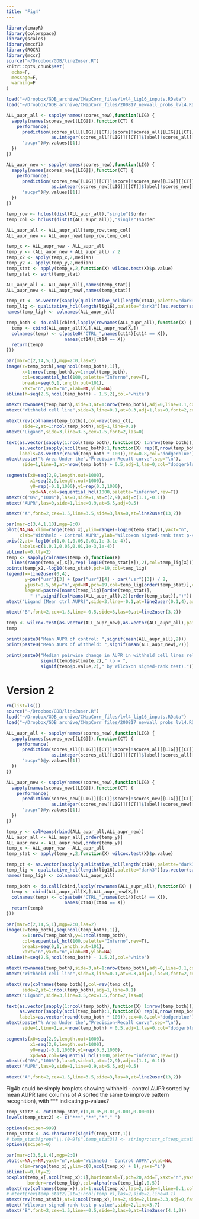 ```yaml
---
title: 'Fig4'
---
```


```r
library(cmapR)
library(colorspace)
library(scales)
library(mccf1)
library(ROCR)
library(mccr)
source("~/Dropbox/GDB/line2user.R")
knitr::opts_chunk$set(
  echo=F,
  message=F,
  warning=F
)
```


```r
load("~/Dropbox/GDB_archive/CMapCorr_files/lvl4_lig16_inputs.RData")
load("~/Dropbox/GDB_archive/CMapCorr_files/200817_newVall_probs_lvl4.RData")
```


```r
ALL_aupr_all <- sapply(names(scores_new),function(LIG) {
  sapply(names(scores_new[[LIG]]),function(CT) {
    performance(
      prediction(scores_all[[LIG]][[CT]]$score[!scores_all[[LIG]][[CT]]$train],
                 as.integer(scores_all[[LIG]][[CT]]$label[!scores_all[[LIG]][[CT]]$train])),
      "aucpr")@y.values[[1]]
  })
})

ALL_aupr_new <- sapply(names(scores_new),function(LIG) {
  sapply(names(scores_new[[LIG]]),function(CT) {
    performance(
      prediction(scores_new[[LIG]][[CT]]$score[!scores_new[[LIG]][[CT]]$train],
                 as.integer(scores_new[[LIG]][[CT]]$label[!scores_new[[LIG]][[CT]]$train])),
      "aucpr")@y.values[[1]]
  })
})

temp_row <- hclust(dist(ALL_aupr_all),"single")$order
temp_col <- hclust(dist(t(ALL_aupr_all)),"single")$order

ALL_aupr_all <- ALL_aupr_all[temp_row,temp_col]
ALL_aupr_new <- ALL_aupr_new[temp_row,temp_col]

temp_x <- ALL_aupr_new - ALL_aupr_all
temp_y <- (ALL_aupr_new + ALL_aupr_all) / 2
temp_x2 <- apply(temp_x,2,median)
temp_y2 <- apply(temp_y,2,median)
temp_stat <- apply(temp_x,2,function(X) wilcox.test(X)$p.value)
temp_stat <- sort(temp_stat)

ALL_aupr_all <- ALL_aupr_all[,names(temp_stat)]
ALL_aupr_new <- ALL_aupr_new[,names(temp_stat)]
```


```r
temp_ct <- as.vector(sapply(qualitative_hcl(length(ct14),palette="dark3"),rep,2))
temp_lig <- qualitative_hcl(length(lig16),palette="dark3")[as.vector(sapply(1:8,function(X) c(X,X + 8)))]
names(temp_lig) <- colnames(ALL_aupr_all)

temp_both <- do.call(cbind,lapply(rownames(ALL_aupr_all),function(X) { 
  temp <- cbind(ALL_aupr_all[X,],ALL_aupr_new[X,]) 
  colnames(temp) <- c(paste0("CTRL_",names(ct14)[ct14 == X]),
                      names(ct14)[ct14 == X])
  return(temp)
}))

par(mar=c(2,14,5,1),mgp=2:0,las=2)
image(z=temp_both[,seq(ncol(temp_both),1)],
      x=1:nrow(temp_both),y=1:ncol(temp_both),
      col=sequential_hcl(100,palette="Inferno",rev=T),
      breaks=seq(0,1,length.out=101),
      xaxt="n",yaxt="n",xlab=NA,ylab=NA)
abline(h=seq(2.5,ncol(temp_both) - 1.5,2),col="white")

mtext(rownames(temp_both),side=3,at=1:nrow(temp_both),adj=0,line=0.1,col=temp_lig)
mtext("Withheld cell line",side=3,line=0.1,at=0.3,adj=1,las=0,font=2,cex=1.5)

mtext(rev(colnames(temp_both)),col=rev(temp_ct),
      side=2,at=1:ncol(temp_both),adj=1,line=0.1)
mtext("Ligand",side=3,line=3.5,cex=1.5,font=2,las=0)

text(as.vector(sapply(1:ncol(temp_both),function(X) 1:nrow(temp_both))),
     as.vector(sapply(ncol(temp_both):1,function(X) rep(X,nrow(temp_both)))),
     labels=as.vector(round(temp_both * 100)),cex=0.8,col="dodgerblue")
mtext(paste("% Area Under the","Precision-Recall curve",sep="\n"),
      side=1,line=1,at=nrow(temp_both) + 0.5,adj=1,las=0,col="dodgerblue")

segments(x0=seq(2,9,length.out=1000),
         x1=seq(2,9,length.out=1000),
         y0=rep(-0.1,1000),y1=rep(0.3,1000),
         xpd=NA,col=sequential_hcl(1000,palette="inferno",rev=T))
mtext(c("0%","100%"),las=0,side=1,at=c(2,9),adj=c(1.1,-0.1))
mtext("AUPR",las=0,side=1,line=0.9,at=5.5,adj=0.5)

mtext("A",font=2,cex=1.5,line=3.5,side=3,las=0,at=line2user(13,2))
```

```r
par(mar=c(3,4,1,10),mgp=2:0)
plot(NA,NA,xlim=range(temp_x),ylim=range(-log10(temp_stat)),yaxt="n",
     xlab="Withheld - Control AUPR",ylab="Wilcoxon signed-rank test p-value")
axis(2,at=-log10(c(1,0.1,0.05,0.01,1e-3,1e-4)),
     labels=c(1,0.1,0.05,0.01,1e-3,1e-4))
abline(v=0,lty=2)
temp <- sapply(colnames(temp_x),function(X) 
  lines(range(temp_x[,X]),rep(-log10(temp_stat[X]),2),col=temp_lig[X]))
points(temp_x2,-log10(temp_stat),pch=19,col=temp_lig)
legend(x=line2user(0,4),
       y=par("usr")[3] + (par("usr")[4] - par("usr")[3]) / 2,
       yjust=0.5,bty="n",xpd=NA,pch=19,col=temp_lig[order(temp_stat)],cex=0.98,
       legend=paste0(names(temp_lig)[order(temp_stat)],
         " (",signif(colMeans(ALL_aupr_all),2)[order(temp_stat)],")"))
mtext("Ligand (Mean ctrl AUPR)",side=3,line=-0.1,at=line2user(0.1,4),adj=0)

mtext("B",font=2,cex=1.5,line=-0.5,side=3,las=0,at=line2user(3,2))
```

```r
temp <- wilcox.test(as.vector(ALL_aupr_new),as.vector(ALL_aupr_all),paired=T,conf.int=T)
temp

print(paste0("Mean AUPR of control: ",signif(mean(ALL_aupr_all),2)))
print(paste0("Mean AUPR of withheld: ",signif(mean(ALL_aupr_new),2)))

print(paste0("Median pairwise change in AUPR in withheld cell lines relative to control was ",
             signif(temp$estimate,2)," (p = ",
             signif(temp$p.value,2)," by Wilcoxon signed-rank test)."))
```


# Version 2

```r
rm(list=ls())
source("~/Dropbox/GDB/line2user.R")
load("~/Dropbox/GDB_archive/CMapCorr_files/lvl4_lig16_inputs.RData")
load("~/Dropbox/GDB_archive/CMapCorr_files/200817_newVall_probs_lvl4.RData")
```


```r
ALL_aupr_all <- sapply(names(scores_new),function(LIG) {
  sapply(names(scores_new[[LIG]]),function(CT) {
    performance(
      prediction(scores_all[[LIG]][[CT]]$score[!scores_all[[LIG]][[CT]]$train],
                 as.integer(scores_all[[LIG]][[CT]]$label[!scores_all[[LIG]][[CT]]$train])),
      "aucpr")@y.values[[1]]
  })
})

ALL_aupr_new <- sapply(names(scores_new),function(LIG) {
  sapply(names(scores_new[[LIG]]),function(CT) {
    performance(
      prediction(scores_new[[LIG]][[CT]]$score[!scores_new[[LIG]][[CT]]$train],
                 as.integer(scores_new[[LIG]][[CT]]$label[!scores_new[[LIG]][[CT]]$train])),
      "aucpr")@y.values[[1]]
  })
})

temp_y <- colMeans(rbind(ALL_aupr_all,ALL_aupr_new))
ALL_aupr_all <- ALL_aupr_all[,order(temp_y)]
ALL_aupr_new <- ALL_aupr_new[,order(temp_y)]
temp_x <- ALL_aupr_new - ALL_aupr_all
temp_stat <- apply(temp_x,2,function(X) wilcox.test(X)$p.value)
```


```r
temp_ct <- as.vector(sapply(qualitative_hcl(length(ct14),palette="dark3"),rep,2))
temp_lig <- qualitative_hcl(length(lig16),palette="dark3")[as.vector(sapply(1:8,function(X) c(X,X + 8)))]
names(temp_lig) <- colnames(ALL_aupr_all)

temp_both <- do.call(cbind,lapply(rownames(ALL_aupr_all),function(X) { 
  temp <- cbind(ALL_aupr_all[X,],ALL_aupr_new[X,]) 
  colnames(temp) <- c(paste0("CTRL_",names(ct14)[ct14 == X]),
                      names(ct14)[ct14 == X])
  return(temp)
}))

par(mar=c(2,14,5,1),mgp=2:0,las=2)
image(z=temp_both[,seq(ncol(temp_both),1)],
      x=1:nrow(temp_both),y=1:ncol(temp_both),
      col=sequential_hcl(100,palette="Inferno",rev=T),
      breaks=seq(0,1,length.out=101),
      xaxt="n",yaxt="n",xlab=NA,ylab=NA)
abline(h=seq(2.5,ncol(temp_both) - 1.5,2),col="white")

mtext(rownames(temp_both),side=3,at=1:nrow(temp_both),adj=0,line=0.1,col=temp_lig)
mtext("Withheld cell line",side=3,line=0.1,at=0.3,adj=1,las=0,font=2,cex=1.5)

mtext(rev(colnames(temp_both)),col=rev(temp_ct),
      side=2,at=1:ncol(temp_both),adj=1,line=0.1)
mtext("Ligand",side=3,line=3.5,cex=1.5,font=2,las=0)

text(as.vector(sapply(1:ncol(temp_both),function(X) 1:nrow(temp_both))),
     as.vector(sapply(ncol(temp_both):1,function(X) rep(X,nrow(temp_both)))),
     labels=as.vector(round(temp_both * 100)),cex=0.8,col="dodgerblue")
mtext(paste("% Area Under the","Precision-Recall curve",sep="\n"),
      side=1,line=1,at=nrow(temp_both) + 0.5,adj=1,las=0,col="dodgerblue")

segments(x0=seq(2,9,length.out=1000),
         x1=seq(2,9,length.out=1000),
         y0=rep(-0.1,1000),y1=rep(0.3,1000),
         xpd=NA,col=sequential_hcl(1000,palette="inferno",rev=T))
mtext(c("0%","100%"),las=0,side=1,at=c(2,9),adj=c(1.1,-0.1))
mtext("AUPR",las=0,side=1,line=0.9,at=5.5,adj=0.5)

mtext("A",font=2,cex=1.5,line=3.5,side=3,las=0,at=line2user(13,2))
```

Fig4b could be simply boxplots showing withheld - control AUPR sorted by mean AUPR (and columns of A sorted the same to improve pattern recognition), with *** indicating p-values?  

```r
temp_stat2 <- cut(temp_stat,c(1,0.05,0.01,0.001,0.0001))
levels(temp_stat2) <- c("***","**","*"," ")

options(scipen=999)
temp_stat3 <- as.character(signif(temp_stat,1))
# temp_stat3[grep("\\.[0-9]$",temp_stat3)] <- stringr::str_c(temp_stat3[grep("\\.[0-9]$",temp_stat3)],"0")
options(scipen=0)

par(mar=c(3,5,1,4),mgp=2:0)
plot(x=NA,y=NA,yaxt="n",xlab="Withheld - Control AUPR",ylab=NA,
     xlim=range(temp_x),ylim=c(0,ncol(temp_x) + 1),yaxs="i")
abline(v=0,lty=2)
boxplot(temp_x[,ncol(temp_x):1],horizontal=T,pch=20,add=T,xaxt="n",yaxt="n",
        border=rev(temp_lig),col=alpha(rev(temp_lig),0.5))
mtext(rev(colnames(temp_x)),at=1:ncol(temp_x),las=2,side=4,line=0.1,col=temp_lig)
# mtext(rev(temp_stat2),at=1:ncol(temp_x),las=2,side=2,line=0.1)
mtext(rev(temp_stat3),at=1:ncol(temp_x),las=2,side=2,line=3.3,adj=0,family="mono")
mtext("Wilcoxon signed-rank test p-value",side=2,line=3.7)
mtext("B",font=2,cex=1.5,line=-0.5,side=3,las=0,at=line2user(4.1,2))
```


